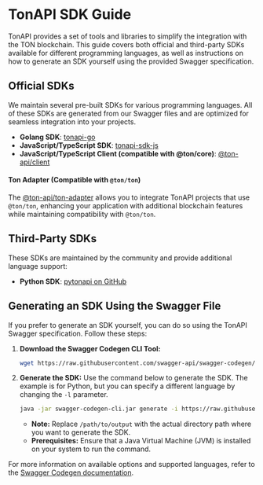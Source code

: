 # TonAPI SDK Guide

TonAPI provides a set of tools and libraries to simplify the integration with the TON blockchain. This guide covers both official and third-party SDKs available for different programming languages, as well as instructions on how to generate an SDK yourself using the provided Swagger specification.

## Official SDKs

We maintain several pre-built SDKs for various programming languages. All of these SDKs are generated from our Swagger files and are optimized for seamless integration into your projects.

- **Golang SDK**: [tonapi-go](https://github.com/tonkeeper/tonapi-go)
- **JavaScript/TypeScript SDK**: [tonapi-sdk-js](https://www.npmjs.com/package/tonapi-sdk-js)
- **JavaScript/TypeScript Client (compatible with @ton/core)**: [@ton-api/client](https://www.npmjs.com/package/@ton-api/client)

#### Ton Adapter (Compatible with `@ton/ton`)

The [@ton-api/ton-adapter](https://www.npmjs.com/package/@ton-api/ton-adapter) allows you to integrate TonAPI projects that use `@ton/ton`, enhancing your application with additional blockchain features while maintaining compatibility with `@ton/ton`.

## Third-Party SDKs

These SDKs are maintained by the community and provide additional language support:

- **Python SDK**: [pytonapi on GitHub](https://github.com/tonkeeper/pytonapi)

## Generating an SDK Using the Swagger File

If you prefer to generate an SDK yourself, you can do so using the TonAPI Swagger specification. Follow these steps:

1. **Download the Swagger Codegen CLI Tool:**

   ```bash
   wget https://raw.githubusercontent.com/swagger-api/swagger-codegen/master/bin/swagger-codegen-cli.jar
   ```

2. **Generate the SDK:**
   Use the command below to generate the SDK. The example is for Python, but you can specify a different language by changing the `-l` parameter.

   ```bash
   java -jar swagger-codegen-cli.jar generate -i https://raw.githubusercontent.com/tonkeeper/opentonapi/master/api/openapi.yml -l python -o /path/to/output
   ```

   - **Note:** Replace `/path/to/output` with the actual directory path where you want to generate the SDK.
   - **Prerequisites:** Ensure that a Java Virtual Machine (JVM) is installed on your system to run the command.

For more information on available options and supported languages, refer to the [Swagger Codegen documentation](https://swagger.io/tools/swagger-codegen/).
